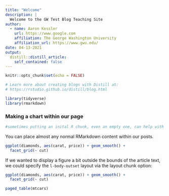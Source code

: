 ```yaml
---
title: "Welcome"
description: |
  Welcome to the GW Test Blog Teaching Site
author:
  - name: Aaron Kessler
    url: https://www.google.com
    affiliation: The George Washington University
    affiliation_url: https://www.gwu.edu/
date: 04-13-2021
output:
  distill::distill_article:
    self_contained: false
---
```


```r
knitr::opts_chunk$set(echo = FALSE)

# Learn more about creating blogs with Distill at:
# https://rstudio.github.io/distill/blog.html

library(tidyverse)
library(rmarkdown)


```

### Making a chart within our page

```r
#sometimes putting an inital R chunk, even an empty one, can help with formatting of text at the top
```

You can place almost any normal RMarkdown content within our posts.

```r
ggplot(diamonds, aes(carat, price)) + geom_smooth() +
  facet_grid(~ cut)
```

If we wanted to display a figure a bit outside the bounds of the article text, we could specify the `l-body-outset` layout via the layout chunk option:

```r
ggplot(diamonds, aes(carat, price)) + geom_smooth() +
  facet_grid(~ cut)
```

```r
paged_table(mtcars)
```
